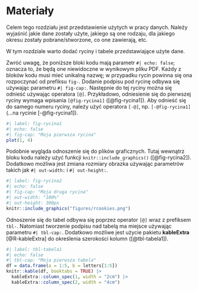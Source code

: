 # Materiały {#sec-materialy}

Celem tego rozdziału jest przedstawienie użytych w pracy danych.
Należy wyjaśnić jakie dane zostały użyte, jakiego są one rodzaju, dla jakiego okresu zostały pobrane/stworzone, co one zawierają, etc.

W tym rozdziale warto dodać ryciny i tabele przedstawiające użyte dane.

Zwróć uwagę, że poniższe bloki kodu mają parametr `#| echo: false`; oznacza to, że będą one niewidoczne w wynikowym pliku PDF.
Każdy z bloków kodu musi mieć unikalną nazwę; w przypadku rycin powinna się ona rozpoczynać od prefiksu `fig-`.
Dodanie podpisu pod rycinę odbywa się używając parametru `#| fig-cap:`.
Następnie do tej ryciny można się odnieść używając operatora `[@]`.
Przykładowo, odniesienie się do pierwszej ryciny wymaga wpisania `[@fig-rycina1]` ([@fig-rycina1]).
Aby odnieść się do samego numeru ryciny, należy użyć operatora `[-@]`, np. `[-@fig-rycina1]` (...na rycinie [-@fig-rycina1]).

```r
#| label: fig-rycina1
#| echo: false
#| fig-cap: "Moja pierwsza rycina"
plot(1, 4)
```

Podobnie wygląda odnoszenie się do plików graficznych. 
Tutaj wewnątrz bloku kodu należy użyć funkcji `knitr::include_graphics()` ([@fig-rycina2]).
Dodatkowo możliwa jest zmiana rozmiary obrazka używając parametrów takich jak `#| out-width:` i `#| out-height:`.

```r
#| label: fig-rycina2
#| echo: false
#| fig-cap: "Moja druga rycina"
#| out-width: "100%"
#| out-height: 300px
knitr::include_graphics("figures/rcookies.png")
```

Odnoszenie się do tabel odbywa się poprzez operator `[@]` wraz z prefiksem `tbl-`.
Natomiast tworzenie podpisu nad tabelą ma miejsce używając parametru `#| tbl-cap:`. 
Dodatkowo możliwe jest użycie pakietu **kableExtra** [@R-kableExtra] do określenia szerokości kolumn ([@tbl-tabela1]).

```r
#| label: tbl-tabela1
#| echo: false
#| tbl-cap: "Moja pierwsza tabela"
df = data.frame(a = 1:5, b = letters[1:5])
knitr::kable(df, booktabs = TRUE) |> 
  kableExtra::column_spec(1, width = "2cm") |>  
  kableExtra::column_spec(2, width = "4cm")
```

